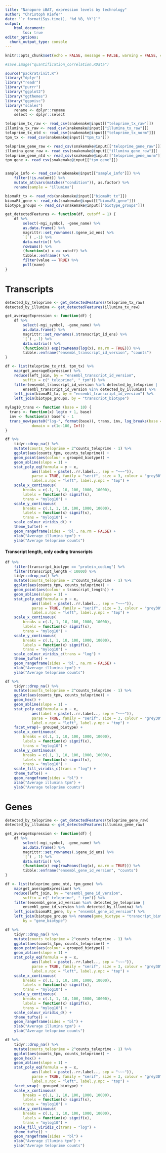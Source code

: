 ```yaml
---
title: "Nanopore iBAT, expression levels by technology"
author: "Christoph Kiefer"
date: "`r format(Sys.time(), '%d %B, %Y')`"
output: 
    html_document:
        toc: true
editor_options:
  chunk_output_type: console
---
```


```r
knitr::opts_chunk$set(echo = FALSE, message = FALSE, warning = FALSE, cache = FALSE)
```

```r
#save.image("quantification_correlation.RData")
```

```r
source("packrat/init.R")
library("dplyr")
library("readr")
library("purrr")
library("ggplot2")
library("ggthemes")
library("ggpmisc")
library("scales")
    rename <- dplyr::rename
    select <- dplyr::select
```

```r
teloprime_tx_raw <- read_csv(snakemake@input[["teloprime_tx_raw"]])
illumina_tx_raw <- read_csv(snakemake@input[["illumina_tx_raw"]])
teloprime_tx_ntd <- read_csv(snakemake@input[["teloprime_tx_norm"]])
tpm_tx <- read_csv(snakemake@input[["tpm_tx"]])

teloprime_gene_raw <- read_csv(snakemake@input[["teloprime_gene_raw"]])
illumina_gene_raw <- read_csv(snakemake@input[["illumina_gene_raw"]])
teloprime_gene_ntd <- read_csv(snakemake@input[["teloprime_gene_norm"]])
tpm_gene <- read_csv(snakemake@input[["tpm_gene"]])


sample_info <- read_csv(snakemake@input[["sample_info"]]) %>% 
    filter(!is.na(ont)) %>%
    mutate_at(vars(matches("condition")), as.factor) %>%
    rename(sample = "illumina")

biomaRt_tx <- read_rds(snakemake@input[["biomaRt_tx"]])
biomaRt_gene <- read_rds(snakemake@input[["biomaRt_gene"]])
biotype_groups <- read_csv(snakemake@input[["biotype_groups"]])
```

```r
get_detectedFeatures <- function(df, cutoff = 1) {
    df %>% 
        select(-mgi_symbol, -gene_name) %>%
        as.data.frame() %>%
        magrittr::set_rownames(.$gene_id_ens) %>%
        `[`( ,-1) %>%
        data.matrix() %>% 
        rowSums() %>% 
        (function(x) x >= cutoff) %>% 
        tibble::enframe() %>% 
        filter(value == TRUE) %>% 
        pull(name)
}
```

# Transcripts

```r
detected_by_teloprime <- get_detectedFeatures(teloprime_tx_raw)
detected_by_illumina <- get_detectedFeatures(illumina_tx_raw)
```

```r
get_averageExpression <- function(df) {
    df %>% 
        select(-mgi_symbol, -gene_name) %>%
        as.data.frame() %>%
        magrittr::set_rownames(.$transcript_id_ens) %>%
        `[`( ,-1) %>%
        data.matrix() %>% 
        (function(x) exp(rowMeans(log(x), na.rm = TRUE))) %>% 
        tibble::enframe("ensembl_transcript_id_version", "counts")
}

df <- list(teloprime_tx_ntd, tpm_tx) %>% 
    map(get_averageExpression) %>% 
    reduce(left_join, by = "ensembl_transcript_id_version",
        suffix = c("_teloprime", "_tpm")) %>% 
    filter(ensembl_transcript_id_version %in% detected_by_teloprime | 
        ensembl_transcript_id_version %in% detected_by_illumina) %>% 
    left_join(biomaRt_tx, by = "ensembl_transcript_id_version") %>% 
    left_join(biotype_groups, by = "transcript_biotype")
```

```r
mylog10_trans <- function (base = 10) {
  trans <- function(x) log(x + 1, base)
  inv <- function(x) base^x - 1
  trans_new(paste0("log-", format(base)), trans, inv, log_breaks(base = base), 
            domain = c(1e-100, Inf))
}

df %>% 
    tidyr::drop_na() %>% 
    mutate(counts_teloprime = 2^counts_teloprime - 1) %>% 
    ggplot(aes(counts_tpm, counts_teloprime)) +
    geom_point(aes(colour = grouped_biotype)) +
    geom_abline(slope = 1) +
    stat_poly_eq(formula = y ~ x,
            aes(label = paste(..rr.label.., sep = "~~~")),
            parse = TRUE, family = "serif", size = 3, colour = "grey30",
            label.x.npc = "left", label.y.npc = "top") +
    scale_x_continuous(
        breaks = c(.1, 1, 10, 100, 1000, 10000),
        labels = function(x) signif(x),
        trans = "mylog10") +
    scale_y_continuous(
        breaks = c(.1, 1, 10, 100, 1000, 10000),
        labels = function(x) signif(x),
        trans = "mylog10") +
    scale_colour_viridis_d() +
    theme_tufte() +
    geom_rangeframe(sides = 'bl', na.rm = FALSE) +
    xlab("Average illumina tpm") +
    ylab("Average teloprime counts")
```

#### Transcript length, only coding transcripts

```r
df %>% 
    filter(transcript_biotype == "protein_coding") %>% 
    filter(transcript_length < 10000) %>% 
    tidyr::drop_na() %>% 
    mutate(counts_teloprime = 2^counts_teloprime - 1) %>% 
    ggplot(aes(counts_tpm, counts_teloprime)) +
    geom_point(aes(colour = transcript_length)) +
    geom_abline(slope = 1) +
    stat_poly_eq(formula = y ~ x,
            aes(label = paste(..rr.label.., sep = "~~~")),
            parse = TRUE, family = "serif", size = 3, colour = "grey30",
            label.x.npc = "left", label.y.npc = "top") +
    scale_x_continuous(
        breaks = c(.1, 1, 10, 100, 1000, 10000),
        labels = function(x) signif(x),
        trans = "mylog10") +
    scale_y_continuous(
        breaks = c(.1, 1, 10, 100, 1000, 10000),
        labels = function(x) signif(x),
        trans = "mylog10") +
    scale_colour_viridis_c(trans = "log") +
    theme_tufte() +
    geom_rangeframe(sides = 'bl', na.rm = FALSE) +
    xlab("Average illumina tpm") +
    ylab("Average teloprime counts")
```


```r
df %>% 
    tidyr::drop_na() %>% 
    mutate(counts_teloprime = 2^counts_teloprime - 1) %>% 
    ggplot(aes(counts_tpm, counts_teloprime)) +
    geom_hex() +
    geom_abline(slope = 1) +
    stat_poly_eq(formula = y ~ x,
            aes(label = paste(..rr.label.., sep = "~~~")),
            parse = TRUE, family = "serif", size = 3, colour = "grey30",
            label.x.npc = "left", label.y.npc = "top") +
    facet_wrap(~ grouped_biotype) +
    scale_x_continuous(
        breaks = c(.1, 1, 10, 100, 1000, 10000),
        labels = function(x) signif(x),
        trans = "mylog10") +
    scale_y_continuous(
        breaks = c(.1, 1, 10, 100, 1000, 10000),
        labels = function(x) signif(x),
        trans = "mylog10") +
    scale_fill_viridis_c(trans = "log") +
    theme_tufte() +
    geom_rangeframe(sides = "bl") +
    xlab("Average illumina tpm") +
    ylab("Average teloprime counts")
```

# Genes

```r
detected_by_teloprime <- get_detectedFeatures(teloprime_gene_raw)
detected_by_illumina <- get_detectedFeatures(illumina_gene_raw)
```

```r
get_averageExpression <- function(df) {
    df %>% 
        select(-mgi_symbol, -gene_name) %>%
        as.data.frame() %>%
        magrittr::set_rownames(.$gene_id_ens) %>%
        `[`( ,-1) %>%
        data.matrix() %>% 
        (function(x) exp(rowMeans(log(x), na.rm = TRUE))) %>% 
        tibble::enframe("ensembl_gene_id_version", "counts")
}

df <- list(teloprime_gene_ntd, tpm_gene) %>% 
    map(get_averageExpression) %>% 
    reduce(left_join, by = "ensembl_gene_id_version",
        suffix = c("_teloprime", "_tpm")) %>% 
    filter(ensembl_gene_id_version %in% detected_by_teloprime | 
        ensembl_gene_id_version %in% detected_by_illumina) %>% 
    left_join(biomaRt_gene, by = "ensembl_gene_id_version") %>% 
    left_join(biotype_groups %>% rename(gene_biotype = "transcript_biotype"),
        by = "gene_biotype")
```

```r
df %>% 
    tidyr::drop_na() %>% 
    mutate(counts_teloprime = 2^counts_teloprime - 1) %>% 
    ggplot(aes(counts_tpm, counts_teloprime)) +
    geom_point(aes(colour = grouped_biotype)) +
    geom_abline(slope = 1) +
    stat_poly_eq(formula = y ~ x,
            aes(label = paste(..rr.label.., sep = "~~~")),
            parse = TRUE, family = "serif", size = 3, colour = "grey30",
            label.x.npc = "left", label.y.npc = "top") +
    scale_x_continuous(
        breaks = c(.1, 1, 10, 100, 1000, 10000),
        labels = function(x) signif(x),
        trans = "mylog10") +
    scale_y_continuous(
        breaks = c(.1, 1, 10, 100, 1000, 10000),
        labels = function(x) signif(x),
        trans = "mylog10") +
    scale_colour_viridis_d() +
    theme_tufte() +
    geom_rangeframe(sides = "bl") +
    xlab("Average illumina tpm") +
    ylab("Average teloprime counts")
```

```r
df %>% 
    tidyr::drop_na() %>% 
    mutate(counts_teloprime = 2^counts_teloprime - 1) %>% 
    ggplot(aes(counts_tpm, counts_teloprime)) +
    geom_hex() +
    geom_abline(slope = 1) +
    stat_poly_eq(formula = y ~ x,
            aes(label = paste(..rr.label.., sep = "~~~")),
            parse = TRUE, family = "serif", size = 3, colour = "grey30",
            label.x.npc = "left", label.y.npc = "top") +
    facet_wrap(~ grouped_biotype) +
    scale_x_continuous(
        breaks = c(.1, 1, 10, 100, 1000, 10000),
        labels = function(x) signif(x),
        trans = "mylog10") +
    scale_y_continuous(
        breaks = c(.1, 1, 10, 100, 1000, 10000),
        labels = function(x) signif(x),
        trans = "mylog10") +
    scale_fill_viridis_c(trans = "log") +
    theme_tufte() +
    geom_rangeframe(sides = "bl") +
    xlab("Average illumina tpm") +
    ylab("Average teloprime counts")
```
